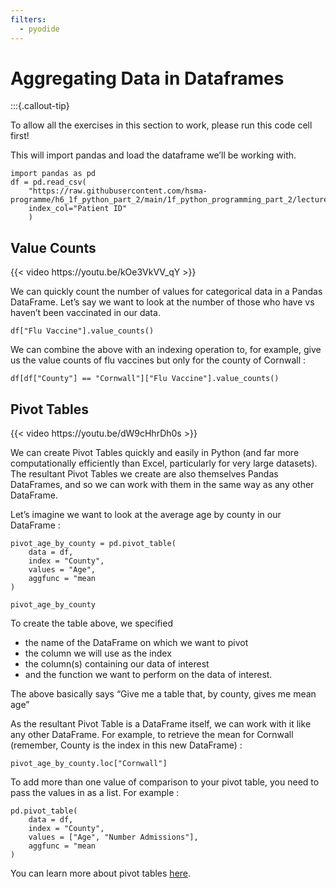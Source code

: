 ```yaml
---
filters:
  - pyodide
---
```


# Aggregating Data in Dataframes


:::{.callout-tip}

To allow all the exercises in this section to work, please run this code cell first!

This will import pandas and load the dataframe we'll be working with.

```pyodide-python
import pandas as pd
df = pd.read_csv(
    "https://raw.githubusercontent.com/hsma-programme/h6_1f_python_part_2/main/1f_python_programming_part_2/lecture_examples/input_data.csv",
    index_col="Patient ID"
    )
```

## Value Counts

{{< video https://youtu.be/kOe3VkVV_qY >}}

We can quickly count the number of values for categorical data in a Pandas DataFrame.  Let’s say we want to look at the number of those who have vs haven’t been vaccinated in our data.

```pyodide-python
df["Flu Vaccine"].value_counts()
```

We can combine the above with an indexing operation to, for example, give us the value counts of flu vaccines but only for the county of Cornwall :

```pyodide-python
df[df["County"] == "Cornwall"]["Flu Vaccine"].value_counts()
```

## Pivot Tables

{{< video https://youtu.be/dW9cHhrDh0s >}}

We can create Pivot Tables quickly and easily in Python (and far more computationally efficiently than Excel, particularly for very large datasets).  The resultant Pivot Tables we create are also themselves Pandas DataFrames, and so we can work with them in the same way as any other DataFrame.

Let’s imagine we want to look at the average age by county in our DataFrame :


```pyodide-python
pivot_age_by_county = pd.pivot_table(
    data = df,
    index = "County",
    values = "Age",
    aggfunc = "mean
)

pivot_age_by_county
```

To create the table above, we specified

- the name of the DataFrame on which we want to pivot
- the column we will use as the index
- the column(s) containing our data of interest
- and the function we want to perform on the data of interest.

The above basically says “Give me a table that, by county, gives me mean age”

As the resultant Pivot Table is a DataFrame itself, we can work with it like any other DataFrame.  For example, to retrieve the mean for Cornwall (remember, County is the index in this new DataFrame) :

```pyodide-python
pivot_age_by_county.loc["Cornwall"]
```

To add more than one value of comparison to your pivot table, you need to pass the values in as a list.  For example :

```pyodide-python
pd.pivot_table(
    data = df,
    index = "County",
    values = ["Age", "Number Admissions"],
    aggfunc = "mean
)

```

You can learn more about pivot tables [here](https://pandas.pydata.org/docs/user_guide/reshaping.html#reshaping-pivot).
